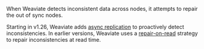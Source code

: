 When Weaviate detects inconsistent data across nodes, it attempts to repair the out of sync nodes.

Starting in v1.26, Weaviate adds [async replication](/developers/weaviate/concepts/replication-architecture/consistency#async-replication) to proactively detect inconsistencies. In earlier versions, Weaviate uses a [repair-on-read](/developers/weaviate/concepts/replication-architecture/consistency#repair-on-read) strategy to repair inconsistencies at read time.
